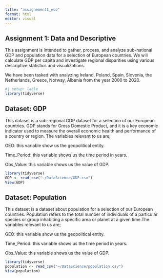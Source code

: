 ```yaml
---
title: "assignement1_eco"
format: html
editor: visual
---
```


## Assignment 1: Data and Descriptive

This assignment is intended to gather, process, and analyze sub-national GDP and population data for a selection of European countries.
We will calculate GDP per capita and investigate regional disparities using various descriptive statistics and visualizations.

We have been tasked with analyzing Ireland, Poland, Spain, Slovenia, the Netherlands, Greece, Norway, Albania from the year 2000 to 2020.

```r
#| setup: lable
library(tidyverse)
```

## Dataset: GDP

This dataset is a sub-regional GDP dataset for a selection of our European countries.
GDP stands for Gross Domestic Product, and it is a key economic indicator used to measure the overall economic health and performance of a country or region.
The variables relevant to us are;

GEO: this variable show us the geopolitical entity.

Time_Period: this variable shows us the time period in years.

Obs_Value: this variable shows us the value of GDP.

```r
library(tidyverse)
GDP <- read_csv("~/DataScience/GDP.csv")
View(GDP)
```

## Dataset: Population

This dataset is a dataset about population for a selection of our European countries.
Population refers to the total number of individuals of a particular species or group inhabiting a specific area or planet at a given time.The variables relevant to us are;

GEO: this variable show us the geopolitical entity.

Time_Period: this variable shows us the time period in years.

Obs_Value: this variable shows us the value of GDP.

```r
library(tidyverse)
population <- read_csv("~/DataScience/population.csv")
View(population)
```
